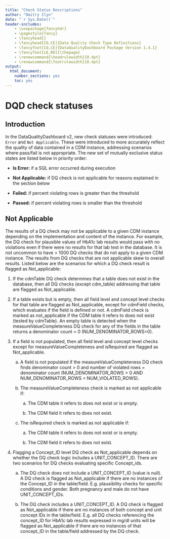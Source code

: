 ```yaml
---
title: "Check Status Descriptions"
author: "Dmitry Ilyn"
date: "`r Sys.Date()`"
header-includes:
    - \usepackage{fancyhdr}
    - \pagestyle{fancy}
    - \fancyhead{}
    - \fancyhead[CO,CE]{Data Quality Check Type Definitions}
    - \fancyfoot[CO,CE]{DataQualityDashboard Package Version 1.4.1}
    - \fancyfoot[LE,RO]{\thepage}
    - \renewcommand{\headrulewidth}{0.4pt}
    - \renewcommand{\footrulewidth}{0.4pt}
output:
  html_document:
    number_sections: yes
    toc: yes
---
```


<!--
%\VignetteEngine{knitr::knitr}
%\VignetteIndexEntry{Check Status Descriptions}
-->

# DQD check statuses

## Introduction
In the DataQualityDashboard v2, new check statuses were introduced: `Error` and `Not Applicable`. These were introduced to more accurately reflect the quality of data contained in a CDM instance, addressing scenarios where pass/fail is not appropriate. The new set of mutually exclusive status states are listed below in priority order:

- **Is Error:** if a SQL error occurred during execution

- **Not Applicable:** if DQ check is not applicable for reasons explained in the section below

- **Failed:** if percent violating rows is greater than the threshold

- **Passed:** if percent violating rows is smaller than the threshold


## Not Applicable

The results of a DQ check may not be applicable to a given CDM instance depending on the implementation and content of the instance. For example, the DQ check for plausible values of HbA1c lab results would pass with no violations even if there were no results for that lab test in the database. It is not uncommon to have \> 1000 DQ checks that do not apply to a given CDM instance. The results from DQ checks that are not applicable skew to overall results. Listed below are the scenarios for which a DQ check result is flagged as Not_applicable:

1.  If the cdmTable DQ check determines that a table does not exist in the database, then all DQ checks (except cdm_table) addressing that table are flagged as Not_applicable.

2.  If a table exists but is empty, then all field level and concept level checks for that table are flagged as Not_applicable, except for cdmField checks, which evaluates if the field is defined or not. A cdmField check is marked as not_applicable if the CDM table it refers to does not exist (tested by cdmTable). An empty table is detected when the measureValueCompleteness DQ check for any of the fields in the table returns a denominator count = 0 (NUM_DENOMINATOR_ROWS=0).

3.  If a field is not populated, then all field level and concept level checks except for measureValueCompleteness and isRequired are flagged as Not_applicable.

    a. A field is not populated if the measureValueCompleteness DQ check finds denominator count \> 0 and number of violated rows = denominator count (NUM_DENOMINATOR_ROWS \> 0 AND NUM_DENOMINATOR_ROWS = NUM_VIOLATED_ROWS).

    b. The measureValueCompleteness check is marked as not applicable if:

        a. The CDM table it refers to does not exist or is empty.

        b. The CDM field it refers to does not exist.

    c. The isRequired check is marked as not applicable if:

        a. The CDM table it refers to does not exist or is empty.

        b. The CDM field it refers to does not exist.

4.  Flagging a Concept_ID level DQ check as Not_applicable depends on whether the DQ check logic includes a UNIT_CONCEPT_ID. There are two scenarios for DQ checks evaluating specific Concept_ids.

    a. The DQ check does not include a UNIT_CONCEPT_ID (value is null). A DQ check is flagged as Not_applicable if there are no instances of the Concept_ID in the table/field. E.g. plausibility checks for specific conditions and gender. Both pregnancy and male do not have UNIT_CONCEPT_IDs.

    b. The DQ check includes a UNIT_CONCEPT_ID. A DQ check is flagged as Not_applicable if there are no instances of both concept and unit concept IDs in the table/field. E.g. all DQ checks referencing the concept_ID for HbA1c lab results expressed in mg/dl units will be flagged as Not_applicable if there are no instances of that concept_ID in the table/field addressed by the DQ check.

